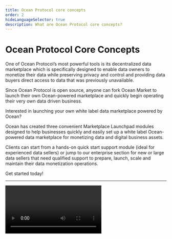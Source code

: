 ```yaml
---
title: Ocean Protocol core concepts
order: 2
hideLanguageSelector: true
description: What are Ocean Protocol core concepts?
---
```


# Ocean Protocol Core Concepts

One of Ocean Protocol’s most powerful tools is its decentralized data marketplace which is specifically designed to enable data owners to monetize their data while preserving privacy and control and providing data buyers direct access to data that was previously unavailable.

Since Ocean Protocol is open source, anyone can fork Ocean Market to launch their own Ocean-powered marketplace and quickly begin operating their very own data driven business.

Interested in launching your own white label data marketplace powered by Ocean?

Ocean has created three convenient Marketplace Launchpad modules designed to help businesses quickly and easily set up a white label Ocean-powered data marketplace for monetizing data and digital business assets.

Clients can start from a hands-on quick start support module (ideal for experienced data sellers) or jump to our enterprise section for new or large data sellers that need qualified support to prepare, launch, scale and maintain their data monetization operations.

Get started today!

---

<Video src="https://www.youtube.com/embed/FEeicvNSyk4" />

---

## What is a Data NFT?

NFTs are tokens that we can use to represent ownership of unique items. They let us tokenize things like art, collectibles, and even real estate. They can only have one official owner at a time and they're secured by the Ethereum blockchain – no one can modify the record of ownership or copy/paste a new NFT into existence.

NFT stands for non-fungible token. Non-fungible is an economic term that you could use to describe things like your furniture, a song file, or your computer. These things are not interchangeable for other items because they have unique properties.

Fungible items, on the other hand, can be exchanged because their value defines them rather than their unique properties. For example, ETH or dollars are fungible because 1 ETH / $1 USD is exchangeable for another 1 ETH / $1 USD.

<Process>
A way to represent anything unique as an Ethereum-based asset.

NFTs are giving more power to content creators than ever before.

Powered by smart contracts on the Ethereum blockchain.

</Process>

## What is a datatoken?

Every asset (dataset, algorithm) in the Ocean Network has an associated datatoken, which is an ERC20 token.

A datatoken acts as an access token: If you have 1.0 datatokens, you can access the data by sending it to the Provider.

In order to create pricing schemas, you have to sell the datatokens to users using either a Fixed Rate Exchange (FRE) schema, either creating an AMM Pool, thus having price discovery.

## What is a DID and a DDO?

Every asset (dataset, algorithm) in Ocean has an associated Decentralized Identifier (DID) and DID Descriptor Object (DDO). DDO defines descriptive metadata about the asset and helps in visibility and discoverability.

Ocean Protocol has its own identifier in W3C schema (did:op:)

A DDO document is composed of standard DDO attributes:

- did
- created
- updated
- publicKey
- authentication
- proof
- Services (See below)

### DDO Services

Each type of asset (dataset, algorithm, etc, ..) typically will have associated different kinds of services. These are the types of services that are commonly added to all the assets:

- metadata - describing the asset
- access - describe conditions to be fulfilled in order to download this data.
- compute - describe conditions to be fulfilled in order to run compute on top of the data

## What are the different components of the Ocean architecture?

<Process>
Level 1 - Network level (Smart Contracts)

Level 2 - Component level (Backend components and Libraries)

Level 3 - Decentralised applications (DApps) - Ocean Market etc.

</Process>

## What networks does Ocean Protocol run on?

### Production networks:

<Process>
Ethereum mainnet

Polygon (formerly: Matic)

Binance Smart Chain (BSC)

Moonriver

Energy Web Chain

</Process>

### Test Networks

<Process>
Rinkeby

Ropsten

Polygon Mumbai

Moonbase Alpha

Gaia-X Testnet

Ganache (local, e.g. via Ocean Barge)

</Process>
